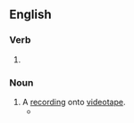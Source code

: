 ==English==

===Verb===
{{head|en|verb form}}

# {{present participle of|videotape|lang=en|nocat=1}}

===Noun===
{{en-noun}}

# A [[record]]ing onto [[videotape]].
#* {{quote-journal|lang=en|date=August 26, 2009|author=Michael Barbaro|title=Bloomberg Campaign Is Juggernaut of Detail|work=New York Times|url=http://www.nytimes.com/2009/08/26/nyregion/26canvass.html
|passage=The campaign asks potential endorsers to sit for '''videotapings'''; hand over their organization’s mailing list; send letters to their neighbors; and write an opinion piece for newspapers praising Mr. Bloomberg.}}